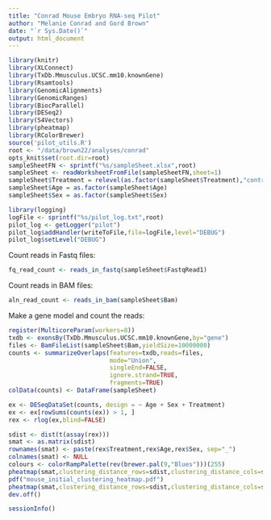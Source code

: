 ```yaml
---
title: "Conrad Mouse Embryo RNA-seq Pilot"
author: "Melanie Conrad and Gord Brown"
date: "`r Sys.Date()`"
output: html_document
---
```


```r
library(knitr)
library(XLConnect)
library(TxDb.Mmusculus.UCSC.mm10.knownGene)
library(Rsamtools)
library(GenomicAlignments)
library(GenomicRanges)
library(BiocParallel)
library(DESeq2)
library(S4Vectors)
library(pheatmap)
library(RColorBrewer)
source('pilot_utils.R')
root <- "/data/brown22/analyses/conrad"
opts_knit$set(root.dir=root)
sampleSheetFN <- sprintf("%s/sampleSheet.xlsx",root)
sampleSheet <- readWorksheetFromFile(sampleSheetFN,sheet=1)
sampleSheet$Treatment = relevel(as.factor(sampleSheet$Treatment),"control")
sampleSheet$Age = as.factor(sampleSheet$Age)
sampleSheet$Sex = as.factor(sampleSheet$Sex)
```

```r
library(logging)
logFile <- sprintf("%s/pilot_log.txt",root)
pilot_log <- getLogger("pilot")
pilot_log$addHandler(writeToFile,file=logFile,level="DEBUG")
pilot_log$setLevel("DEBUG")
```

Count reads in Fastq files:
```r
fq_read_count <- reads_in_fastq(sampleSheet$FastqRead1)
```

Count reads in BAM files:
```r
aln_read_count <- reads_in_bam(sampleSheet$Bam)
```

Make a gene model and count the reads:
```r
register(MulticoreParam(workers=8))
txdb <- exonsBy(TxDb.Mmusculus.UCSC.mm10.knownGene,by="gene")
files <- BamFileList(sampleSheet$Bam,yieldSize=10000000)
counts <- summarizeOverlaps(features=txdb,reads=files,
                            mode="Union",
                            singleEnd=FALSE,
                            ignore.strand=TRUE,
                            fragments=TRUE)
colData(counts) <- DataFrame(sampleSheet)
```

```r
ex <- DESeqDataSet(counts, design = ~ Age + Sex + Treatment)
ex <- ex[rowSums(counts(ex)) > 1, ]
rex <- rlog(ex,blind=FALSE)
```

```r
sdist <- dist(t(assay(rex)))
smat <- as.matrix(sdist)
rownames(smat) <- paste(rex$Treatment,rex$Age,rex$Sex, sep="_")
colnames(smat) <- NULL
colours <- colorRampPalette(rev(brewer.pal(9,"Blues")))(255)
pheatmap(smat,clustering_distance_rows=sdist,clustering_distance_cols=sdist,col=colours)
pdf("mouse_initial_clustering_heatmap.pdf")
pheatmap(smat,clustering_distance_rows=sdist,clustering_distance_cols=sdist,col=colours)
dev.off()
```

```r
sessionInfo()
```
